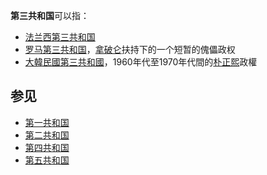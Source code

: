'''第三共和国'''可以指：
* [[法兰西第三共和国|法兰西第三共和国]]
* [[罗马共和国_(18世纪)|罗马第三共和国]]，[[拿破仑|拿破仑]]扶持下的一个短暂的傀儡政权
* [[第三共和國_(大韓民國)|大韓民國第三共和國]]，1960年代至1970年代間的[[朴正熙|朴正熙]]政權
==参见==
*[[第一共和国|第一共和国]]
*[[第二共和国|第二共和国]]
*[[第四共和国|第四共和国]]
*[[第五共和国|第五共和国]]

{{disambig|cat=五字消歧义}}